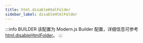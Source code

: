 ```yaml
---
title: html.disableHtmlFolder
sidebar_label: disableHtmlFolder
---
```


:::info BUILDER
该配置为 Modern.js Builder 配置，详细信息可参考 [html.disableHtmlFolder](https://modernjs.dev/builder/api/config-html.html#html-disablehtmlfolder)。
:::


<Main />
